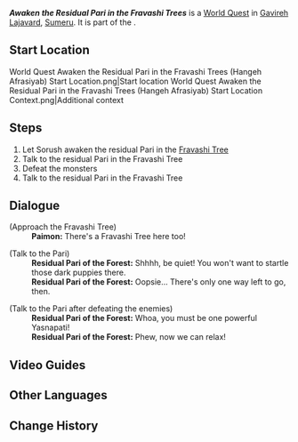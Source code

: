 {{Quest Infobox
|title         = Awaken the Residual Pari in the Fravashi Trees
|id            = 73316
|image         = World Quest Awaken the Residual Pari in the Fravashi Trees (Hangeh Afrasiyab).png
|type          = World
|chapter       = Pale Fire
|characters    = Paimon; Residual Pari of the Forest; Sorush; Traveler
|startLocation = [[Hangeh Afrasiyab]], [[Girdle of the Sands]], [[Sumeru]]
|region        = Sumeru
|subregion     = Girdle of the Sands
|rewards       = Plume of Purifying Light*1
}}
'''''Awaken the Residual Pari in the Fravashi Trees''''' is a [[World Quest]] in [[Gavireh Lajavard]], [[Sumeru]]. It is part of the {{Quest|Pale Fire}}.

==Start Location==
<gallery>
World Quest Awaken the Residual Pari in the Fravashi Trees (Hangeh Afrasiyab) Start Location.png|Start location
World Quest Awaken the Residual Pari in the Fravashi Trees (Hangeh Afrasiyab) Start Location Context.png|Additional context
</gallery>

==Steps==
# Let Sorush awaken the residual Pari in the [[Fravashi Tree]]
# Talk to the residual Pari in the Fravashi Tree
# Defeat the monsters {{Enemy List|Thundercraven Rifthound*1;Rockfond Rifthound Whelp*1;Thundercraven Rifthound Whelp*1}}
# Talk to the residual Pari in the Fravashi Tree

==Dialogue==
{{Quest Description|The residual Pari residing within the Fravashi Trees are still trapped in obsessions of the past. It seems that Sorush can awaken them...}}
{{Transclude|Awaken the Residual Pari in the Fravashi Trees (North Tunigi Hollow 1)|first meet|section=1}}
{{Dialogue Start}}
;(Approach the Fravashi Tree)
:'''Paimon:''' There's a Fravashi Tree here too!

;(Talk to the Pari)
:'''Residual Pari of the Forest:''' Shhhh, be quiet! You won't want to startle those dark puppies there.
:'''Residual Pari of the Forest:''' Oopsie... There's only one way left to go, then.

;(Talk to the Pari after defeating the enemies)
:'''Residual Pari of the Forest:''' Whoa, you must be one powerful Yasnapati!
:'''Residual Pari of the Forest:''' Phew, now we can relax!
{{Dialogue End}}
{{Transclude|Awaken the Residual Pari in the Fravashi Trees (North Tunigi Hollow 1)|first clear|section=1}}

==Video Guides==
{{EVT
|video1   = https://youtu.be/g8002TCnkBs
|caption1 = Awaken the Residual Pari in the Fravashi Trees Guide
}}

==Other Languages==
{{Other Languages|Awaken the Residual Pari in the Fravashi Trees (North Tunigi Hollow 1)}}

==Change History==
{{Change History|3.6}}